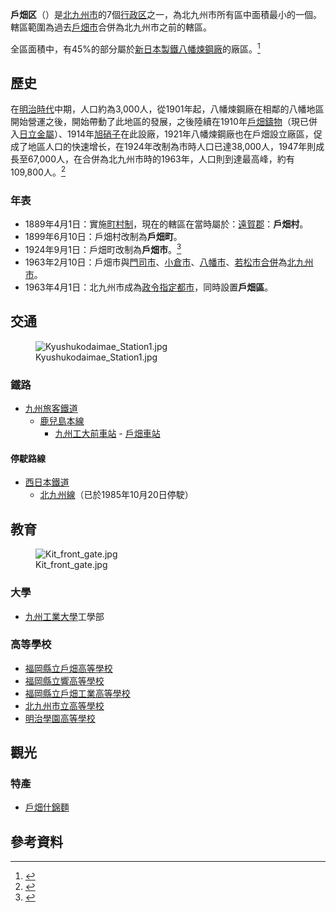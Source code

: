 {{日本區
| 自治體名=戶畑區
| 圖像=[[File:Nissui_Tobata_Building_20161010.jpg|240px]]
| 圖像說明=[[日水戶畑大樓|日水戶畑大樓]]（[[日水先鋒館|日水先鋒館]]）
| 區章=
| 日文原名=戸畑区
| 平假名=とばたく
| 羅馬字拼音=Tobata-ku
| 都道府縣=福岡縣
| 支廳=
| 市=北九州市
| 編號=40105-6
| 面積=16.66
| 邊界未定=
| 人口=57,626
| 統計時間=2019年3月1日
| 自治體=北九州市（[[小倉北區|小倉北區]]、[[八幡東區|八幡東區]]、[[若松區|若松區]]）
| 樹=
| 花=
| 其他象徵物=
| 其他象徵=
| 郵遞區號=804-8510
| 所在地=戶畑區千防1丁目1番1號
| 電話號碼=93-871-1501
| 外部連結=http://www.city.kitakyushu.lg.jp/tobata/
| 經度= 
| 緯度= 
| 地圖=[[File:Location_of_Tobata_ward_Kita-Kyushu_city_Fukuoka_prefecture_Japan.svg|250px]]
| 註記=
}}
'''戶畑区'''（{{jpn|j=戸畑区|hg=とばたく|rm=Tobata ku|f=y}}）是[[北九州市|北九州市]]的7個[[行政区|行政区]]之一，為北九州市所有區中面積最小的一個。轄區範圍為過去[[戶畑市|戶畑市]]合併為北九州市之前的轄區。

全區面積中，有45%的部分屬於[[新日本製鐵|新日本製鐵]][[八幡煉鋼廠|八幡煉鋼廠]]的廠區。<ref>{{cite web | language = ja | publisher = 北九州市政府 | title = 戶畑區的介紹－位置、人口、面積 | url = http://www.city.kitakyushu.jp/pcp_portal/PortalServlet?DISPLAY_ID=DIRECT&NEXT_DISPLAY_ID=U000004&CONTENTS_ID=2903 | accessdate = 2009-05-19 }}{{dead link|date=2018年3月 |bot=InternetArchiveBot |fix-attempted=yes }}</ref>

==歷史==
在[[明治時代|明治時代]]中期，人口約為3,000人，從1901年起，八幡煉鋼廠在相鄰的八幡地區開始營運之後，開始帶動了此地區的發展，之後陸續在1910年[[戶畑鑄物|戶畑鑄物]]（現已併入[[日立金屬|日立金屬]]）、1914年[[旭硝子|旭硝子]]在此設廠，1921年八幡煉鋼廠也在戶畑設立廠區，促成了地區人口的快速增长，在1924年改制為市時人口已達38,000人，1947年則成長至67,000人，在合併為北九州市時的1963年，人口則到達最高峰，約有109,800人。<ref>{{cite web | language = ja | publisher = 北九州市政府 | title = 戶畑區的介紹－戶數、人口的演變 | url = http://www.city.kitakyushu.jp/pcp_portal/PortalServlet?DISPLAY_ID=DIRECT&NEXT_DISPLAY_ID=U000004&CONTENTS_ID=3343 | accessdate = 2009-05-19 }}{{dead link|date=2018年3月 |bot=InternetArchiveBot |fix-attempted=yes }}</ref>

===年表===
* 1889年4月1日：實施[[町村制|町村制]]，現在的轄區在當時屬於：[[遠賀郡|遠賀郡]]：'''戶畑村'''。
* 1899年6月10日：戶畑村改制為'''戶畑町'''。
* 1924年9月1日：戶畑町改制為'''戶畑市'''。<ref>{{cite web| language =ja| publisher =北九州市政府| title =戶畑區的歷史、文化－戶畑區的簡史| url =http://www.city.kitakyushu.jp/pcp_portal/PortalServlet?DISPLAY_ID=DIRECT&NEXT_DISPLAY_ID=U000004&CONTENTS_ID=3369| accessdate =2009-05-19}}{{dead link|date=2017年12月 |bot=InternetArchiveBot |fix-attempted=yes }}</ref>
* 1963年2月10日：戶畑市與[[門司市|門司市]]、[[小倉市|小倉市]]、[[八幡市_(福岡縣)|八幡市]]、[[若松市|若松市]][[市町村合併|合併]]為[[北九州市|北九州市]]。
* 1963年4月1日：北九州市成為[[政令指定都市|政令指定都市]]，同時設置'''戶畑區'''。

==交通==
[[File:Kyushukodaimae_Station1.jpg|thumb]]
===鐵路===
* [[九州旅客鐵道|九州旅客鐵道]]
**[[鹿兒島本線|鹿兒島本線]]
***[[九州工大前車站|九州工大前車站]] - [[戶畑車站|戶畑車站]]

====停駛路線====
*[[西日本鐵道|西日本鐵道]]
**[[北九州線|北九州線]]（已於1985年10月20日停駛）

==教育==
[[File:Kit_front_gate.jpg|thumb]]
===大學===
* [[九州工業大學|九州工業大學]]工學部

===高等學校===
* [[福岡縣立戶畑高等學校|福岡縣立戶畑高等學校]]
* [[福岡縣立響高等學校|福岡縣立響高等學校]]
* [[福岡縣立戶畑工業高等學校|福岡縣立戶畑工業高等學校]]
* [[北九州市立高等學校|北九州市立高等學校]]
* [[明治學園高等學校|明治學園高等學校]]

== 觀光 ==
=== 特產 ===
* [[戶畑什錦麵|戶畑什錦麵]]

==參考資料==
{{commonscat|Tobata-ku, Kitakyushu}}
<div class="references-small">
<references />
</div>

{{福岡縣}}